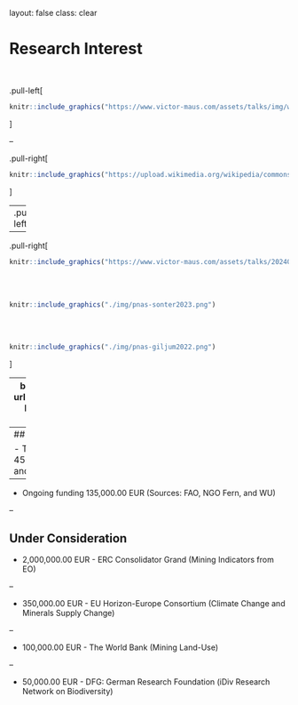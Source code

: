 layout: false
class: clear

# Research Interest
<br>

.pull-left[
```r
knitr::include_graphics("https://www.victor-maus.com/assets/talks/img/what-is-sds.png")
```
]

--

.pull-right[
```r
knitr::include_graphics("https://upload.wikimedia.org/wikipedia/commons/a/a7/Sustainable_Development_Goals.svg")
```
]

---
.pull-left[
```r
knitr::include_graphics("./img/twdtw.png")
```
<br><br>
```r
knitr::include_graphics("./img/dtwsat.png")
```
<br><br>
```r
knitr::include_graphics("./img/sits-color.png")
```
<br><br>
.font150[
  $\omega(t_i,t_j) = \frac{1}{1 + e^{-{\alpha} (g(t_i,t_j){i,j} - {\beta})}}$
]
]


--

.pull-right[
```r
knitr::include_graphics("https://www.victor-maus.com/assets/talks/20240522-oecd-eo/img/maus2024-nature.png")
```
<br><br>
```r
knitr::include_graphics("./img/pnas-sonter2023.png")
```
<br><br>
```r
knitr::include_graphics("./img/pnas-giljum2022.png")
```
]


---
background-image: url(./img/network.png)
background-size: cover

# International Recognition

<br><br><br><br><br><br><br>
- .font120[**National and International Awards**]
- .font120[**Collaboration across \>15 countries \>20 organizations**]
- .font120[**OECD Forum on Responsible Mineral Supply Chains 2024**]

---
## Research funding

- Total acquired fund 450,000.00 EUR (as PI and co-applicant)

--

- Ongoing funding 135,000.00 EUR (Sources: FAO, NGO Fern, and WU)

--

## Under Consideration

- 2,000,000.00 EUR - ERC Consolidator Grand (Mining Indicators from EO)


--

- 350,000.00 EUR - EU Horizon-Europe Consortium (Climate Change and Minerals Supply Change)


--

- 100,000.00 EUR - The World Bank (Mining Land-Use)

--

- 50,000.00 EUR - DFG: German Research Foundation (iDiv Research Network on Biodiversity)


